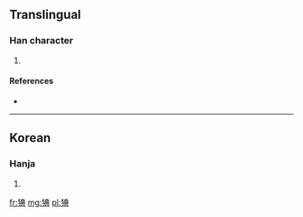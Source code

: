 ==Translingual==

===Han character===
{{Han char|rn=94|rad=犬|as=08|sn=11|four=|canj=大竹廿月金 (KHTBC)}}

# {{defn|Han|sort=犬08}}

====References====
* {{Han ref|kx=0714.051|hdz=21353.051|uh=7320|ud=29472}}

----

==Korean==

===Hanja===
{{ko-hanja|hangeul=전|eumhun=|rv=jeon|mr=chŏn|y=cen}}

# {{defn|Korean|sort=犬08}}

[[fr:猠]]
[[mg:猠]]
[[pl:猠]]
